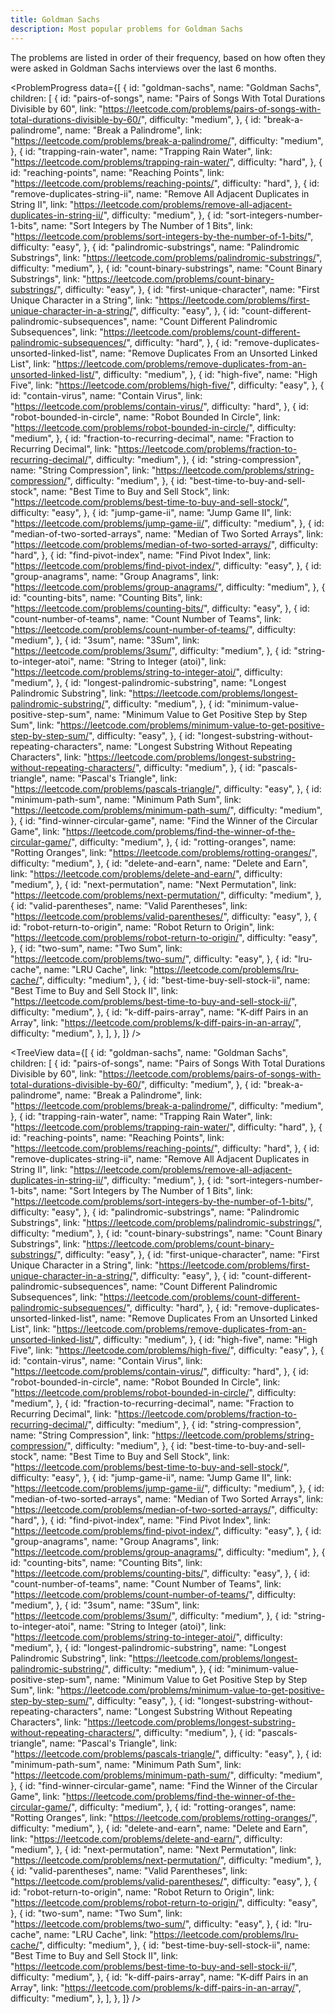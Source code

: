 ```yaml
---
title: Goldman Sachs
description: Most popular problems for Goldman Sachs
---
```


<Note type="note" title="Note">
The problems are listed in order of their frequency, based on how often they were asked in Goldman Sachs interviews over the last 6 months.
</Note>

<ProblemProgress
  data={[
    {
      id: "goldman-sachs",
      name: "Goldman Sachs",
      children: [
        {
          id: "pairs-of-songs",
          name: "Pairs of Songs With Total Durations Divisible by 60",
          link: "https://leetcode.com/problems/pairs-of-songs-with-total-durations-divisible-by-60/",
          difficulty: "medium",
        },
        {
          id: "break-a-palindrome",
          name: "Break a Palindrome",
          link: "https://leetcode.com/problems/break-a-palindrome/",
          difficulty: "medium",
        },
        {
          id: "trapping-rain-water",
          name: "Trapping Rain Water",
          link: "https://leetcode.com/problems/trapping-rain-water/",
          difficulty: "hard",
        },
        {
          id: "reaching-points",
          name: "Reaching Points",
          link: "https://leetcode.com/problems/reaching-points/",
          difficulty: "hard",
        },
        {
          id: "remove-duplicates-string-ii",
          name: "Remove All Adjacent Duplicates in String II",
          link: "https://leetcode.com/problems/remove-all-adjacent-duplicates-in-string-ii/",
          difficulty: "medium",
        },
        {
          id: "sort-integers-number-1-bits",
          name: "Sort Integers by The Number of 1 Bits",
          link: "https://leetcode.com/problems/sort-integers-by-the-number-of-1-bits/",
          difficulty: "easy",
        },
        {
          id: "palindromic-substrings",
          name: "Palindromic Substrings",
          link: "https://leetcode.com/problems/palindromic-substrings/",
          difficulty: "medium",
        },
        {
          id: "count-binary-substrings",
          name: "Count Binary Substrings",
          link: "https://leetcode.com/problems/count-binary-substrings/",
          difficulty: "easy",
        },
        {
          id: "first-unique-character",
          name: "First Unique Character in a String",
          link: "https://leetcode.com/problems/first-unique-character-in-a-string/",
          difficulty: "easy",
        },
        {
          id: "count-different-palindromic-subsequences",
          name: "Count Different Palindromic Subsequences",
          link: "https://leetcode.com/problems/count-different-palindromic-subsequences/",
          difficulty: "hard",
        },
        {
          id: "remove-duplicates-unsorted-linked-list",
          name: "Remove Duplicates From an Unsorted Linked List",
          link: "https://leetcode.com/problems/remove-duplicates-from-an-unsorted-linked-list/",
          difficulty: "medium",
        },
        {
          id: "high-five",
          name: "High Five",
          link: "https://leetcode.com/problems/high-five/",
          difficulty: "easy",
        },
        {
          id: "contain-virus",
          name: "Contain Virus",
          link: "https://leetcode.com/problems/contain-virus/",
          difficulty: "hard",
        },
        {
          id: "robot-bounded-in-circle",
          name: "Robot Bounded In Circle",
          link: "https://leetcode.com/problems/robot-bounded-in-circle/",
          difficulty: "medium",
        },
        {
          id: "fraction-to-recurring-decimal",
          name: "Fraction to Recurring Decimal",
          link: "https://leetcode.com/problems/fraction-to-recurring-decimal/",
          difficulty: "medium",
        },
        {
          id: "string-compression",
          name: "String Compression",
          link: "https://leetcode.com/problems/string-compression/",
          difficulty: "medium",
        },
        {
          id: "best-time-to-buy-and-sell-stock",
          name: "Best Time to Buy and Sell Stock",
          link: "https://leetcode.com/problems/best-time-to-buy-and-sell-stock/",
          difficulty: "easy",
        },
        {
          id: "jump-game-ii",
          name: "Jump Game II",
          link: "https://leetcode.com/problems/jump-game-ii/",
          difficulty: "medium",
        },
        {
          id: "median-of-two-sorted-arrays",
          name: "Median of Two Sorted Arrays",
          link: "https://leetcode.com/problems/median-of-two-sorted-arrays/",
          difficulty: "hard",
        },
        {
          id: "find-pivot-index",
          name: "Find Pivot Index",
          link: "https://leetcode.com/problems/find-pivot-index/",
          difficulty: "easy",
        },
        {
          id: "group-anagrams",
          name: "Group Anagrams",
          link: "https://leetcode.com/problems/group-anagrams/",
          difficulty: "medium",
        },
        {
          id: "counting-bits",
          name: "Counting Bits",
          link: "https://leetcode.com/problems/counting-bits/",
          difficulty: "easy",
        },
        {
          id: "count-number-of-teams",
          name: "Count Number of Teams",
          link: "https://leetcode.com/problems/count-number-of-teams/",
          difficulty: "medium",
        },
        {
          id: "3sum",
          name: "3Sum",
          link: "https://leetcode.com/problems/3sum/",
          difficulty: "medium",
        },
        {
          id: "string-to-integer-atoi",
          name: "String to Integer (atoi)",
          link: "https://leetcode.com/problems/string-to-integer-atoi/",
          difficulty: "medium",
        },
        {
          id: "longest-palindromic-substring",
          name: "Longest Palindromic Substring",
          link: "https://leetcode.com/problems/longest-palindromic-substring/",
          difficulty: "medium",
        },
        {
          id: "minimum-value-positive-step-sum",
          name: "Minimum Value to Get Positive Step by Step Sum",
          link: "https://leetcode.com/problems/minimum-value-to-get-positive-step-by-step-sum/",
          difficulty: "easy",
        },
        {
          id: "longest-substring-without-repeating-characters",
          name: "Longest Substring Without Repeating Characters",
          link: "https://leetcode.com/problems/longest-substring-without-repeating-characters/",
          difficulty: "medium",
        },
        {
          id: "pascals-triangle",
          name: "Pascal's Triangle",
          link: "https://leetcode.com/problems/pascals-triangle/",
          difficulty: "easy",
        },
        {
          id: "minimum-path-sum",
          name: "Minimum Path Sum",
          link: "https://leetcode.com/problems/minimum-path-sum/",
          difficulty: "medium",
        },
        {
          id: "find-winner-circular-game",
          name: "Find the Winner of the Circular Game",
          link: "https://leetcode.com/problems/find-the-winner-of-the-circular-game/",
          difficulty: "medium",
        },
        {
          id: "rotting-oranges",
          name: "Rotting Oranges",
          link: "https://leetcode.com/problems/rotting-oranges/",
          difficulty: "medium",
        },
        {
          id: "delete-and-earn",
          name: "Delete and Earn",
          link: "https://leetcode.com/problems/delete-and-earn/",
          difficulty: "medium",
        },
        {
          id: "next-permutation",
          name: "Next Permutation",
          link: "https://leetcode.com/problems/next-permutation/",
          difficulty: "medium",
        },
        {
          id: "valid-parentheses",
          name: "Valid Parentheses",
          link: "https://leetcode.com/problems/valid-parentheses/",
          difficulty: "easy",
        },
        {
          id: "robot-return-to-origin",
          name: "Robot Return to Origin",
          link: "https://leetcode.com/problems/robot-return-to-origin/",
          difficulty: "easy",
        },
        {
          id: "two-sum",
          name: "Two Sum",
          link: "https://leetcode.com/problems/two-sum/",
          difficulty: "easy",
        },
        {
          id: "lru-cache",
          name: "LRU Cache",
          link: "https://leetcode.com/problems/lru-cache/",
          difficulty: "medium",
        },
        {
          id: "best-time-buy-sell-stock-ii",
          name: "Best Time to Buy and Sell Stock II",
          link: "https://leetcode.com/problems/best-time-to-buy-and-sell-stock-ii/",
          difficulty: "medium",
        },
        {
          id: "k-diff-pairs-array",
          name: "K-diff Pairs in an Array",
          link: "https://leetcode.com/problems/k-diff-pairs-in-an-array/",
          difficulty: "medium",
        },
      ],
    },
  ]}
/>

<TreeView
data={[
    {
      id: "goldman-sachs",
      name: "Goldman Sachs",
      children: [
        {
          id: "pairs-of-songs",
          name: "Pairs of Songs With Total Durations Divisible by 60",
          link: "https://leetcode.com/problems/pairs-of-songs-with-total-durations-divisible-by-60/",
          difficulty: "medium",
        },
        {
          id: "break-a-palindrome",
          name: "Break a Palindrome",
          link: "https://leetcode.com/problems/break-a-palindrome/",
          difficulty: "medium",
        },
        {
          id: "trapping-rain-water",
          name: "Trapping Rain Water",
          link: "https://leetcode.com/problems/trapping-rain-water/",
          difficulty: "hard",
        },
        {
          id: "reaching-points",
          name: "Reaching Points",
          link: "https://leetcode.com/problems/reaching-points/",
          difficulty: "hard",
        },
        {
          id: "remove-duplicates-string-ii",
          name: "Remove All Adjacent Duplicates in String II",
          link: "https://leetcode.com/problems/remove-all-adjacent-duplicates-in-string-ii/",
          difficulty: "medium",
        },
        {
          id: "sort-integers-number-1-bits",
          name: "Sort Integers by The Number of 1 Bits",
          link: "https://leetcode.com/problems/sort-integers-by-the-number-of-1-bits/",
          difficulty: "easy",
        },
        {
          id: "palindromic-substrings",
          name: "Palindromic Substrings",
          link: "https://leetcode.com/problems/palindromic-substrings/",
          difficulty: "medium",
        },
        {
          id: "count-binary-substrings",
          name: "Count Binary Substrings",
          link: "https://leetcode.com/problems/count-binary-substrings/",
          difficulty: "easy",
        },
        {
          id: "first-unique-character",
          name: "First Unique Character in a String",
          link: "https://leetcode.com/problems/first-unique-character-in-a-string/",
          difficulty: "easy",
        },
        {
          id: "count-different-palindromic-subsequences",
          name: "Count Different Palindromic Subsequences",
          link: "https://leetcode.com/problems/count-different-palindromic-subsequences/",
          difficulty: "hard",
        },
        {
          id: "remove-duplicates-unsorted-linked-list",
          name: "Remove Duplicates From an Unsorted Linked List",
          link: "https://leetcode.com/problems/remove-duplicates-from-an-unsorted-linked-list/",
          difficulty: "medium",
        },
        {
          id: "high-five",
          name: "High Five",
          link: "https://leetcode.com/problems/high-five/",
          difficulty: "easy",
        },
        {
          id: "contain-virus",
          name: "Contain Virus",
          link: "https://leetcode.com/problems/contain-virus/",
          difficulty: "hard",
        },
        {
          id: "robot-bounded-in-circle",
          name: "Robot Bounded In Circle",
          link: "https://leetcode.com/problems/robot-bounded-in-circle/",
          difficulty: "medium",
        },
        {
          id: "fraction-to-recurring-decimal",
          name: "Fraction to Recurring Decimal",
          link: "https://leetcode.com/problems/fraction-to-recurring-decimal/",
          difficulty: "medium",
        },
        {
          id: "string-compression",
          name: "String Compression",
          link: "https://leetcode.com/problems/string-compression/",
          difficulty: "medium",
        },
        {
          id: "best-time-to-buy-and-sell-stock",
          name: "Best Time to Buy and Sell Stock",
          link: "https://leetcode.com/problems/best-time-to-buy-and-sell-stock/",
          difficulty: "easy",
        },
        {
          id: "jump-game-ii",
          name: "Jump Game II",
          link: "https://leetcode.com/problems/jump-game-ii/",
          difficulty: "medium",
        },
        {
          id: "median-of-two-sorted-arrays",
          name: "Median of Two Sorted Arrays",
          link: "https://leetcode.com/problems/median-of-two-sorted-arrays/",
          difficulty: "hard",
        },
        {
          id: "find-pivot-index",
          name: "Find Pivot Index",
          link: "https://leetcode.com/problems/find-pivot-index/",
          difficulty: "easy",
        },
        {
          id: "group-anagrams",
          name: "Group Anagrams",
          link: "https://leetcode.com/problems/group-anagrams/",
          difficulty: "medium",
        },
        {
          id: "counting-bits",
          name: "Counting Bits",
          link: "https://leetcode.com/problems/counting-bits/",
          difficulty: "easy",
        },
        {
          id: "count-number-of-teams",
          name: "Count Number of Teams",
          link: "https://leetcode.com/problems/count-number-of-teams/",
          difficulty: "medium",
        },
        {
          id: "3sum",
          name: "3Sum",
          link: "https://leetcode.com/problems/3sum/",
          difficulty: "medium",
        },
        {
          id: "string-to-integer-atoi",
          name: "String to Integer (atoi)",
          link: "https://leetcode.com/problems/string-to-integer-atoi/",
          difficulty: "medium",
        },
        {
          id: "longest-palindromic-substring",
          name: "Longest Palindromic Substring",
          link: "https://leetcode.com/problems/longest-palindromic-substring/",
          difficulty: "medium",
        },
        {
          id: "minimum-value-positive-step-sum",
          name: "Minimum Value to Get Positive Step by Step Sum",
          link: "https://leetcode.com/problems/minimum-value-to-get-positive-step-by-step-sum/",
          difficulty: "easy",
        },
        {
          id: "longest-substring-without-repeating-characters",
          name: "Longest Substring Without Repeating Characters",
          link: "https://leetcode.com/problems/longest-substring-without-repeating-characters/",
          difficulty: "medium",
        },
        {
          id: "pascals-triangle",
          name: "Pascal's Triangle",
          link: "https://leetcode.com/problems/pascals-triangle/",
          difficulty: "easy",
        },
        {
          id: "minimum-path-sum",
          name: "Minimum Path Sum",
          link: "https://leetcode.com/problems/minimum-path-sum/",
          difficulty: "medium",
        },
        {
          id: "find-winner-circular-game",
          name: "Find the Winner of the Circular Game",
          link: "https://leetcode.com/problems/find-the-winner-of-the-circular-game/",
          difficulty: "medium",
        },
        {
          id: "rotting-oranges",
          name: "Rotting Oranges",
          link: "https://leetcode.com/problems/rotting-oranges/",
          difficulty: "medium",
        },
        {
          id: "delete-and-earn",
          name: "Delete and Earn",
          link: "https://leetcode.com/problems/delete-and-earn/",
          difficulty: "medium",
        },
        {
          id: "next-permutation",
          name: "Next Permutation",
          link: "https://leetcode.com/problems/next-permutation/",
          difficulty: "medium",
        },
        {
          id: "valid-parentheses",
          name: "Valid Parentheses",
          link: "https://leetcode.com/problems/valid-parentheses/",
          difficulty: "easy",
        },
        {
          id: "robot-return-to-origin",
          name: "Robot Return to Origin",
          link: "https://leetcode.com/problems/robot-return-to-origin/",
          difficulty: "easy",
        },
        {
          id: "two-sum",
          name: "Two Sum",
          link: "https://leetcode.com/problems/two-sum/",
          difficulty: "easy",
        },
        {
          id: "lru-cache",
          name: "LRU Cache",
          link: "https://leetcode.com/problems/lru-cache/",
          difficulty: "medium",
        },
        {
          id: "best-time-buy-sell-stock-ii",
          name: "Best Time to Buy and Sell Stock II",
          link: "https://leetcode.com/problems/best-time-to-buy-and-sell-stock-ii/",
          difficulty: "medium",
        },
        {
          id: "k-diff-pairs-array",
          name: "K-diff Pairs in an Array",
          link: "https://leetcode.com/problems/k-diff-pairs-in-an-array/",
          difficulty: "medium",
        },
      ],
    },
  ]}
/>
